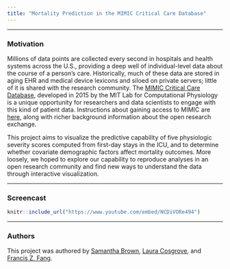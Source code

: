 ```yaml
---
title: "Mortality Prediction in the MIMIC Critical Care Database"
---
```


------

### Motivation

Millions of data points are collected every second in hospitals and health systems across the U.S., providing a deep well of individual-level data about the course of a person's care. Historically, much of these data are stored in aging EHR and medical device lexicons and siloed on private servers; little of it is shared with the research community. The [MIMIC Critical Care Database](https://mimic.physionet.org/), developed in 2015 by the MIT Lab for Computational Physiology is a unique opportunity for researchers and data scientists to engage with this kind of patient data. Instructions about gaining access to MIMIC are [here](https://mimic.physionet.org/gettingstarted/access/), along with richer background information about the open research exchange.

This project aims to visualize the predictive capability of five physiologic severity scores computed from first-day stays in the ICU, and to determine whether covariate demographic factors affect mortality outcomes. More loosely, we hoped to explore our capability to reproduce analyses in an open research community and find new ways to understand the data through interactive visualization.

------

### Screencast 

```r
knitr::include_url("https://www.youtube.com/embed/NCDiVORe494")
```

-----

### Authors

This project was authored by [Samantha Brown](https://github.com/slb2240), [Laura Cosgrove](http://lauracosgrove.com/), and [Francis Z. Fang](https://github.com/Franc1sFrank). 